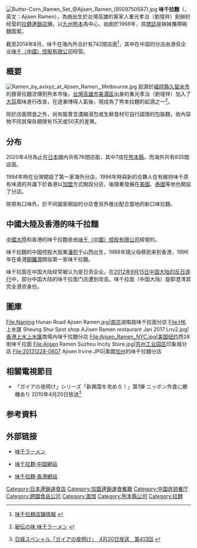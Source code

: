 {{About|以[[九州_(日本)|九州]][[熊本縣|熊本]]爲中心的日本拉麪店品牌|該品牌在中國大陸和香港的運營|味千（中国）}}
{{Infobox_Company
|company_name   =  味千拉麵<br />味千ラーメン<br />Ajisen Ramen
|company_logo   = 
|company_type   = [[株式會社|株式會社]]
|traded_as = 
|foundation     = 1968年
|location       = {{JPN}}
|founder        = 
|industry       = 日式拉麵
|num_employees  =
|revenue        =
|products       = [[拉麵|拉麵]]
|area_served    = [[亞洲|亞洲]]
|homepage       = {{url|http://www.aji1000.co.jp/}}
}}
[[File:Butter-Corn_Ramen_Set_@Ajisen_Ramen_(8509750587).jpg|thumb]]
'''味千拉麵'''（{{lang-ja|'''味千ラーメン'''}}，英文：Ajisen Ramen），為由出生於台灣高雄的客家人重光孝治（劉壇祥）創辦的{{link-ja|重光産業株式会社|重光産業}}经营的[[拉麵|拉麵]][[連鎖店|連鎖店]]舖，以[[九州_(日本)|九州]][[熊本縣|熊本]]為中心，始創於1968年，其[[標誌|標誌]]是妹妹攜帶碗麵圖案。

截至2014年8月，味千在海內外合計有742間店面<ref>{{ja}}[http://www.aji1000.co.jp/shopinfo/index.php 味千拉麺店舗情報] {{Wayback|url=http://www.aji1000.co.jp/shopinfo/index.php |date=20161224202143 }}</ref>，其中在中国的分店由港资企业[[味千（中國）控股有限公司|味千（中國）控股有限公司]]经营。

== 概要 ==
[[File:Ramen_by_avlxyz_at_Ajisen_Ramen,_Melbourne.jpg|thumb]]
起源於[[福岡縣|福岡縣]][[久留米市|久留米市]]的豚骨拉麵流傳到熊本市後，[[台灣|台灣]][[高雄市|高雄市]][[美濃區|美濃區]]出身的重光孝治（劉壇祥）加入了[[大蒜|大蒜]]風味進行改良，在逐漸博得人氣後，現成為了熊本拉麵的起源之一<ref>{{ja}}[http://www.aji1000.co.jp/roots/index.html 秘伝の味 味千ラーメン] {{Wayback|url=http://www.aji1000.co.jp/roots/index.html |date=20150214051309 }}</ref>。

除於店面現食之外，尚有販賣含濃縮湯包或生鮮食材可自行調理的包裝麵，依內容物不同其保存期限有15天或50天的差異。

==分布==
2020年4月為止在[[日本|日本]]國內共有76間店面，其中7成在[[熊本縣|熊本縣]]，而海外共有835間店面。

1994年時在台灣開設了第一家海外分店，1996年時與新的合夥人在有維持味千原有味道的共識下於香港以[[加盟|加盟]]方式開設分店，後隨著發展在[[美國|美國]]、[[泰國|泰國]]等地也開設了分店。

除原有口味外，於不同國家開設的分店會另外推出配合當地的新口味拉麵。

== 中國大陸及香港的味千拉麵 ==
{{main|味千（中国）}}
[[中國大陸|中國大陸]]和香港的味千拉麵是由[[味千（中國）控股有限公司|味千（中國）控股有限公司]]經營的。

味千拉麵的中國控股大股東[[潘慰|潘慰]]于山西出生，1988年隨父母移民来到香港，1996年在香港[[銅鑼灣|銅鑼灣]]開設第一家味千拉麵。

味千拉面在中国大陆经常被认为是日资企业。在[[2012年中国反日示威活动|2012年9月15日中国大陆的反日游行]]中，部分中国大陆的味千拉面门店遭到攻击。味千拉面（中国大陆）旋即澄清其完全港资身份。

== 圖庫 ==
<gallery>
File:Nanjing Hunan Road Ajisen Ramen.jpg|[[南京|南京]]湖南路味千拉面分店
File:HK 上水匯 Sheung Shui Spot shop AJisen Ramen restaurant Jan 2017 Lnv2.jpg|[[香港|香港]][[上水|上水]][[上水匯|上水匯]]商場內味千拉麵分店
File:Ajisen_Ramen_NYC.jpg|美国[[纽约|纽约]]西28街味千拉面
File:Ajisen Ramen Suzhou Incity Store.jpg|[[苏州工业园区|苏州工业园区]]印象城分店
File:20131228-0607 Ajisen Irvine.JPG|美國[[加州|加州]]的味千拉麵分店
</gallery>

== 相關電視節目 ==
* 「ガイアの夜明け」シリーズ「新興国を攻めろ！」第1弾 ニッポン外食に勝機あり 2010年4月20日放送<ref>{{ja}}[http://www.tv-tokyo.co.jp/gaia/backnumber/preview100420.html 日経スペシャル「ガイアの夜明け」　4月20日放送　第413回] {{Wayback|url=http://www.tv-tokyo.co.jp/gaia/backnumber/preview100420.html |date=20191012001214 }}</ref>

== 参考資料 ==
{{reflist}}

==外部链接==
{{Commonscat|Ajisen ramen}}
*{{ja}}[http://www.aji1000.co.jp/ 味千ラーメン]{{Wayback|url=http://www.aji1000.co.jp/ |date=20201226165902 }}
*{{zh}}[https://web.archive.org/web/20120611084404/http://www.ajisen.com.cn/ 味千拉麵‧中国網站]
*{{zh}}[http://www.ajisen.com.hk/ 味千拉麵‧香港網站]{{Wayback|url=http://www.ajisen.com.hk/ |date=20201125002606 }}

{{DEFAULTSORT:Ajisen Ramen}}
[[Category:日本連鎖速食店|Category:日本連鎖速食店]]
[[Category:加盟連鎖速食餐廳|Category:加盟連鎖速食餐廳]]
[[Category:中国连锁餐厅|Category:中国连锁餐厅]]
[[Category:跨國食品公司|Category:跨國食品公司]]
[[Category:面馆|Category:面馆]]
[[Category:熊本縣公司|Category:熊本縣公司]]
[[Category:拉麵|Category:拉麵]]